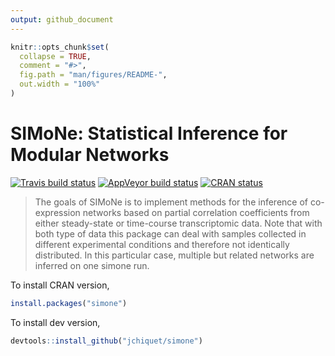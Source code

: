```yaml
---
output: github_document
---
```


<!-- README.md is generated from README.Rmd. Please edit that file -->

```r
knitr::opts_chunk$set(
  collapse = TRUE,
  comment = "#>",
  fig.path = "man/figures/README-",
  out.width = "100%"
)
```

# SIMoNe: Statistical Inference for Modular Networks

[![Travis build
status](https://travis-ci.org/jchiquet/simone.svg?branch=master)](https://travis-ci.org/jchiquet/simone)
[![AppVeyor build
status](https://ci.appveyor.com/api/projects/status/github/jchiquet/simone?branch=master&svg=true)](https://ci.appveyor.com/project/jchiquet/simone)
 [![CRAN status](https://www.r-pkg.org/badges/version/simone)](https://cran.r-project.org/package=simone)

> The goals of SIMoNe is to implement methods for the inference of
co-expression networks based on partial correlation
coefficients from either steady-state or time-course
transcriptomic data. Note that with both type of data this
package can deal with samples collected in different
experimental conditions and therefore not identically
distributed. In this particular case, multiple but related
networks are inferred on one simone run.

To install CRAN version,

```r
install.packages("simone")
```

To install dev version,

```r
devtools::install_github("jchiquet/simone")
```

